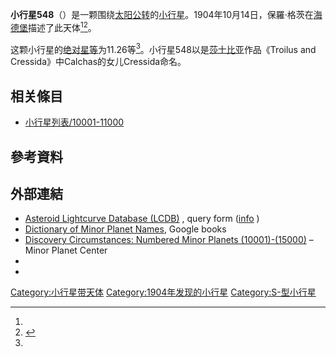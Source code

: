 {{Infobox planet
 | minorplanet     = yes
 | name            = 548 Kressida
 | background      = #D6D6D6
 | image = 
 | image_size      = 
 | caption         =
 | discovery_ref   =  <ref name="MPC-object" />
 | discoverer      = [[保羅·格茨|保羅·格茨]]
 | discovery_site  = [[海德堡|海德堡]]
 | discovered      = 1904年10月14日
 | mpc_name        = 548 Kressida
 | alt_names       = 548 Kressida
 | pronounced      = 
 | named_after     = <ref name="MPC-object" />
 | mp_category     = [[主帶小行星|主帶小行星]] <ref name="MPC-object" /><ref name="jpldata" />
 | orbit_ref       = <ref name="a">[http://ssd.jpl.nasa.gov/sbdb.cgi?sstr=548 548] {{Wayback|url=http://ssd.jpl.nasa.gov/sbdb.cgi?sstr=548 |date=20140828210551 }}，小行星數據庫瀏覽器（JPL Small-Body Database Browser）－[[美国国家航空航天局|美国国家航空航天局]]喷气推进实验室</ref>
 | epoch           = 2018-03-23.0（[[儒略日|JD]] 2458200.5）
 | uncertainty     = 0
 | observation_arc = 
 | aphelion = {{convert|2.705|AU|km|3|abbr=on|lk=out}}
 | perihelion      = {{convert|1.8579414|AU|km|3|abbr=on}}
 | semimajor       = 2.2817135
 | eccentricity    = 0.1857254
 | period          = 3.45[[儒略年|yr]]
 | mean_anomaly    = 299.80510[[度|°]]
 | mean_motion     = {{Deg2DMS|0.28596450|sup=ms}} / day
 | inclination     = 3.87252
 | asc_node        = 108.42468°
 | arg_peri        = 320.26944
 | mean_diameter   = 
 | rotation        = 
 | albedo          =
 | spectral_type   =
 | abs_magnitude   = 11.26<ref name="jpldata" />
}}
'''小行星548'''（{{lang-en|548 Kressida}}）是一颗围绕[[太阳|太阳]][[公转|公转]]的[[小行星|小行星]]。1904年10月14日，保羅·格茨在[[海德堡|海德堡]]描述了此天体<ref name="a" /><ref>{{cite news|title=小行星列表|url=http://cfa-www.harvard.edu/iau/lists/NumberedMPs.txt|accessdate=2018-10-19|newspaper=哈佛大学|archive-date=2008-05-17|archive-url=https://web.archive.org/web/20080517010638/http://cfa-www.harvard.edu/iau/lists/NumberedMPs.txt|dead-url=no}}</ref>。

这颗小行星的[[绝对星等|绝对星等]]为11.26等<ref name="a" />。小行星548以是[[莎士比亚|莎士比亚]]作品《Troilus and Cressida》中Calchas的女儿Cressida命名。

== 相关條目 ==
*[[小行星列表/10001-11000|小行星列表/10001-11000]]

== 參考資料 ==
{{reflist|refs=

<ref name="jpldata">{{cite web
 |type         = 2018-01-26 last obs.
 |title        = JPL Small-Body Database Browser:548 Kressida-548 Kressida
 |url          = https://ssd.jpl.nasa.gov/sbdb.cgi?sstr=548
 |publisher    = [[Jet_Propulsion_Laboratory|Jet Propulsion Laboratory]]
 |accessdate   = 28 March 2018
 |archive-date = 2020-08-03
 |archive-url  = https://web.archive.org/web/20200803090630/https://ssd.jpl.nasa.gov/sbdb.cgi?sstr=548
 |dead-url     = no
}}</ref>

<ref name="MPC-object">{{cite web
  |title      = 548 Kressida
  |work      = Minor Planet Center
  |url      = https://www.minorplanetcenter.net/db_search/show_object?object_id=548
  |accessdate      = 28 March 2018
  |archive-date      = 2016-03-04
  |archive-url      = https://web.archive.org/web/20160304094739/http://minorplanetcenter.net/db_search/show_object?object_id=548
  |dead-url      = no
  }}</ref>

}}

==  外部連結 ==
* [http://www.minorplanet.info/PHP/lcdbsummaryquery.php Asteroid Lightcurve Database (LCDB)] {{Wayback|url=http://www.minorplanet.info/PHP/lcdbsummaryquery.php |date=20171210173955 }}, query form ([http://www.minorplanet.info/lightcurvedatabase.html info] {{Wayback|url=http://www.minorplanet.info/lightcurvedatabase.html |date=20171216050541 }})
* [https://books.google.com/books?id=aeAg1X7afOoC&pg Dictionary of Minor Planet Names], Google books
* [http://www.minorplanetcenter.net/iau/lists/NumberedMPs010001.html Discovery Circumstances: Numbered Minor Planets (10001)-(15000)] {{Wayback|url=http://www.minorplanetcenter.net/iau/lists/NumberedMPs010001.html |date=20180612162317 }} – Minor Planet Center
* {{AstDys|548}}
* {{JPL small body}}

{{Minor Planet Number|[[小行星547|小行星547]]|[[小行星549|小行星549]]}}
{{小天体}}

[[Category:小行星带天体|Category:小行星带天体]]
[[Category:1904年发现的小行星|Category:1904年发现的小行星]]
[[Category:S-型小行星|Category:S-型小行星]]